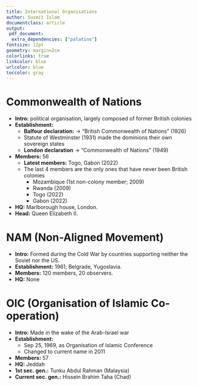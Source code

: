 ```yaml
---
title: International Organisations
author: Susmit Islam
documentclass: article
output:
 pdf_document:
  extra_dependencies: ["palatino"]
fontsize: 12pt
geometry: margin=2cm
colorlinks: true
linkcolor: blue
urlcolor: blue
toccolor: gray
---
```



\renewcommand{\labelitemi}{$\blacktriangleright$}
\renewcommand{\labelitemii}{$\boldsymbol\circ$}
\renewcommand{\labelitemiii}{$\bullet$}
\renewcommand{\labelitemiv}{\tiny$\blacksquare$}

\tableofcontents

# Commonwealth of Nations
- **Intro:** political organisation, largely composed of former British
 colonies
- **Establishment:**
	- **Balfour declaration:** $\rightarrow$ "British Commonwealth of Nations" (1926)
	- Statute of Westminster (1931) made the dominions their own sovereign
	 states
	- **London declaration** $\rightarrow$ "Commonwealth of Nations" (1949)
- **Members:** 56
	- **Latest members:** Togo, Gabon (2022)
	- The last 4 members are the only ones that have never been British
	 colonies
		- Mozambique (1st non-colony member; 2009)
		- Rwanda (2009)
		- Togo (2022)
		- Gabon (2022)
- **HQ:** Marlborough house, London.
- **Head:** Queen Elizabeth II.

# NAM (Non-Aligned Movement)
- **Intro:** Formed during the Cold War by countries supporting neither the
 Soviet nor the US.
- **Establishment:** 1961; Belgrade, Yugoslavia.
- **Members:** 120 members, 20 observers.
- **HQ:** None

# OIC (Organisation of Islamic Co-operation)
- **Intro:** Made in the wake of the Arab-Israel war
- **Establishment:**
	- Sep 25, 1969, as Organisation of Islamic Conference
	- Changed to current name in 2011
- **Members:** 57
- **HQ:** Jeddah
- **1st sec. gen.:** Tunku Abdul Rahman (Malaysia)
- **Current sec. gen.:** Hissein Brahim Taha (Chad)

# 

